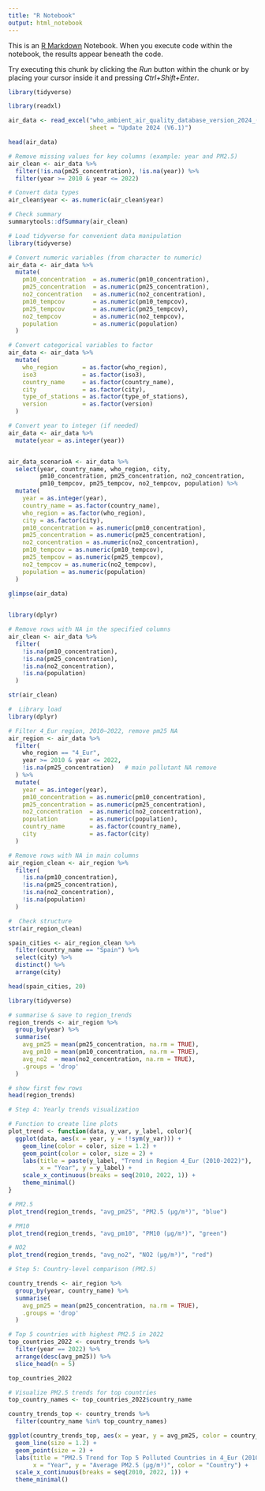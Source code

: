```yaml
---
title: "R Notebook"
output: html_notebook
---
```


This is an [R Markdown](http://rmarkdown.rstudio.com) Notebook. When you execute code within the notebook, the results appear beneath the code. 

Try executing this chunk by clicking the *Run* button within the chunk or by placing your cursor inside it and pressing *Ctrl+Shift+Enter*. 


```r
library(tidyverse)
```

```r
library(readxl)

air_data <- read_excel("who_ambient_air_quality_database_version_2024_(v6.1) (3).xlsx", 
                       sheet = "Update 2024 (V6.1)")

head(air_data)

```

```r
# Remove missing values for key columns (example: year and PM2.5)
air_clean <- air_data %>%
  filter(!is.na(pm25_concentration), !is.na(year)) %>%
  filter(year >= 2010 & year <= 2022)

# Convert data types
air_clean$year <- as.numeric(air_clean$year)

# Check summary
summarytools::dfSummary(air_clean)

```


```r
# Load tidyverse for convenient data manipulation
library(tidyverse)

# Convert numeric variables (from character to numeric)
air_data <- air_data %>%
  mutate(
    pm10_concentration  = as.numeric(pm10_concentration),
    pm25_concentration  = as.numeric(pm25_concentration),
    no2_concentration   = as.numeric(no2_concentration),
    pm10_tempcov        = as.numeric(pm10_tempcov),
    pm25_tempcov        = as.numeric(pm25_tempcov),
    no2_tempcov         = as.numeric(no2_tempcov),
    population          = as.numeric(population)
  )

# Convert categorical variables to factor
air_data <- air_data %>%
  mutate(
    who_region       = as.factor(who_region),
    iso3             = as.factor(iso3),
    country_name     = as.factor(country_name),
    city             = as.factor(city),
    type_of_stations = as.factor(type_of_stations),
    version          = as.factor(version)
  )

# Convert year to integer (if needed)
air_data <- air_data %>%
  mutate(year = as.integer(year))



```



```r

air_data_scenarioA <- air_data %>%
  select(year, country_name, who_region, city,
         pm10_concentration, pm25_concentration, no2_concentration,
         pm10_tempcov, pm25_tempcov, no2_tempcov, population) %>%
  mutate(
    year = as.integer(year),
    country_name = as.factor(country_name),
    who_region = as.factor(who_region),
    city = as.factor(city),
    pm10_concentration = as.numeric(pm10_concentration),
    pm25_concentration = as.numeric(pm25_concentration),
    no2_concentration = as.numeric(no2_concentration),
    pm10_tempcov = as.numeric(pm10_tempcov),
    pm25_tempcov = as.numeric(pm25_tempcov),
    no2_tempcov = as.numeric(no2_tempcov),
    population = as.numeric(population)
  )

```


```r
glimpse(air_data)
``
```


```r
library(dplyr)

# Remove rows with NA in the specified columns
air_clean <- air_data %>%
  filter(
    !is.na(pm10_concentration),
    !is.na(pm25_concentration),
    !is.na(no2_concentration),
    !is.na(population)
  )
```

```r
str(air_clean)
```
```r
#  Library load
library(dplyr)

# Filter 4_Eur region, 2010–2022, remove pm25 NA
air_region <- air_data %>%
  filter(
    who_region == "4_Eur",
    year >= 2010 & year <= 2022,
    !is.na(pm25_concentration)   # main pollutant NA remove
  ) %>%
  mutate(
    year = as.integer(year),
    pm10_concentration = as.numeric(pm10_concentration),
    pm25_concentration = as.numeric(pm25_concentration),
    no2_concentration  = as.numeric(no2_concentration),
    population         = as.numeric(population),
    country_name       = as.factor(country_name),
    city               = as.factor(city)
  )

# Remove rows with NA in main columns
air_region_clean <- air_region %>%
  filter(
    !is.na(pm10_concentration),
    !is.na(pm25_concentration),
    !is.na(no2_concentration),
    !is.na(population)
  )

#  Check structure
str(air_region_clean)


```
```r
spain_cities <- air_region_clean %>%
  filter(country_name == "Spain") %>%
  select(city) %>%
  distinct() %>%
  arrange(city)

head(spain_cities, 20)


```


```r


library(tidyverse)

```

```r
# summarise & save to region_trends
region_trends <- air_region %>%
  group_by(year) %>%
  summarise(
    avg_pm25 = mean(pm25_concentration, na.rm = TRUE),
    avg_pm10 = mean(pm10_concentration, na.rm = TRUE),
    avg_no2  = mean(no2_concentration, na.rm = TRUE),
    .groups = 'drop'
  )

# show first few rows
head(region_trends)

```

```r

# Step 4: Yearly trends visualization

# Function to create line plots
plot_trend <- function(data, y_var, y_label, color){
  ggplot(data, aes(x = year, y = !!sym(y_var))) +
    geom_line(color = color, size = 1.2) +
    geom_point(color = color, size = 2) +
    labs(title = paste(y_label, "Trend in Region 4_Eur (2010-2022)"),
         x = "Year", y = y_label) +
    scale_x_continuous(breaks = seq(2010, 2022, 1)) +
    theme_minimal()
}

# PM2.5
plot_trend(region_trends, "avg_pm25", "PM2.5 (µg/m³)", "blue")

# PM10
plot_trend(region_trends, "avg_pm10", "PM10 (µg/m³)", "green")

# NO2
plot_trend(region_trends, "avg_no2", "NO2 (µg/m³)", "red")

```
```r
# Step 5: Country-level comparison (PM2.5)

country_trends <- air_region %>%
  group_by(year, country_name) %>%
  summarise(
    avg_pm25 = mean(pm25_concentration, na.rm = TRUE),
    .groups = 'drop'
  )

# Top 5 countries with highest PM2.5 in 2022
top_countries_2022 <- country_trends %>%
  filter(year == 2022) %>%
  arrange(desc(avg_pm25)) %>%
  slice_head(n = 5)

top_countries_2022

# Visualize PM2.5 trends for top countries
top_country_names <- top_countries_2022$country_name

country_trends_top <- country_trends %>%
  filter(country_name %in% top_country_names)

ggplot(country_trends_top, aes(x = year, y = avg_pm25, color = country_name)) +
  geom_line(size = 1.2) +
  geom_point(size = 2) +
  labs(title = "PM2.5 Trend for Top 5 Polluted Countries in 4_Eur (2010-2022)",
       x = "Year", y = "Average PM2.5 (µg/m³)", color = "Country") +
  scale_x_continuous(breaks = seq(2010, 2022, 1)) +
  theme_minimal()

```

